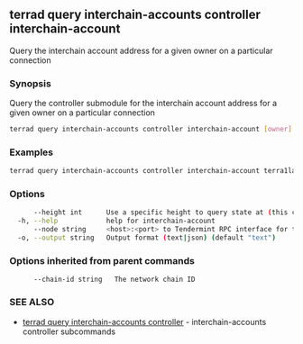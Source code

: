 ## terrad query interchain-accounts controller interchain-account

Query the interchain account address for a given owner on a particular connection

### Synopsis

Query the controller submodule for the interchain account address for a given owner on a particular connection

```sh Terrad
terrad query interchain-accounts controller interchain-account [owner] [connection-id] [flags]
```

### Examples

```sh Terrad
terrad query interchain-accounts controller interchain-account terra1layxcsmyye0dc0har9sdfzwckaz8sjwlfsj8zs connection-0
```

### Options

```sh Terrad
      --height int      Use a specific height to query state at (this can error if the node is pruning state)
  -h, --help            help for interchain-account
      --node string     <host>:<port> to Tendermint RPC interface for this chain (default "tcp://localhost:26657")
  -o, --output string   Output format (text|json) (default "text")
```

### Options inherited from parent commands

```
      --chain-id string   The network chain ID
```

### SEE ALSO

* [terrad query interchain-accounts controller](terrad_query_interchain-accounts_controller.md)	 - interchain-accounts controller subcommands


